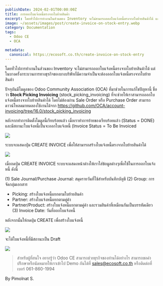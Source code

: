 ```yaml
---
publishDate: 2024-02-01T00:00:00Z
title: การออกใบแจ้งหนี้ตรงจากใบย้ายสินค้า 
excerpt: โดยทั่วไปการทำงานในส่วนของ Inventory จะไม่สามารถออกใบแจ้งหนี้ตรงจากใบย้ายสินค้าได้ แต่ในบางครั้งกระบวนการทางธุรกิจของบางบริษัทก็มีความจำเป็นจะต้องออกใบแจ้งหนี้ตรงจากใบย้ายสินค้า
image: ~/assets/images/post/create-invoice-on-stock-entry.webp
category: Documentation
tags:
  - Odoo CE
  - OCA

metadata:
  canonical: https://ecosoft.co.th/create-invoice-on-stock-entry
---
```


โดยทั่วไปการทำงานในส่วนของ Inventory จะไม่สามารถออกใบแจ้งหนี้ตรงจากใบย้ายสินค้าได้ แต่ในบางครั้งกระบวนการทางธุรกิจของบางบริษัทก็มีความจำเป็นจะต้องออกใบแจ้งหนี้ตรงจากใบย้ายสินค้า

ปัจจุบันมีโมดูลของ Odoo Community Association (OCA) ที่มาช่วยในการแก้ไขปัญหานี้ ชื่อว่า **Stock Picking Invoicing** (stock_picking_invoicing) ที่จะช่วยให้เราสามารถออกใบแจ้งหนี้ตรงจากใบย้ายสินค้าได้ โดยไม่ต้องผ่าน Sale Order หรือ Purchase Order สามารถดาวน์โหลดมาทดลองใช้งานได้จาก https://github.com/OCA/account-invoicing/tree/16.0/stock_picking_invoicing

หลังจากทำการติดตั้งโมดูลนี้เรียบร้อยแล้ว เมื่อเราทำการย้ายของเรียบร้อยแล้ว (Status = DONE) และมีสถานะใบแจ้งหนี้เป็นจะออกใบแจ้งหนี้ (Invoice Status = To Be Invoiced

![](~/assets/images/post/create-invoice-on-stock-entry_1.webp)

ระบบจะแสดงปุ่ม CREATE INVOICE เพื่อให้สามารถสร้างใบแจ้งหนี้ตรงจากใบย้ายสินค้าได้

![](~/assets/images/post/create-invoice-on-stock-entry_2.webp)

เมื่อกดปุ่ม CREATE INVOICE ระบบจะแสดงหน้าต่างให้เราใส่ข้อมูลต่างๆเพื่อใช้ในการออกใบแจ้งหนี้ ดังนี้

(1) Sale Journal/Purchase Journal: สมุดรายวันที่ใช้สำหรับบันทึกบัญชี
(2) Group: การจัดกลุ่มเอกสาร
  - Picking: สร้างใบแจ้งหนี้แยกตามใบย้ายสินค้า
  - Partner: สร้างใบแจ้งหนี้แยกตามคู่ค้า
  - Partner/Product: สร้างใบแจ้งหนี้แยกตามคู่ค้า และรวมสินค้าที่เหมือนกันเป็นบรรทัดเดียว
(3) Invoice Date: วันที่ออกใบแจ้งหนี้

หลังจากนั้นให้กดปุ่ม CREATE เพื่อสร้างใบแจ้งหนี้

![](~/assets/images/post/create-invoice-on-stock-entry_3.webp)

จะได้ใบแจ้งหนี้ที่มีสถานะเป็น Draft


![](~/assets/images/post/create-invoice-on-stock-entry_4.webp)


> สำหรับผู้ที่สนใจ อยากรู้ว่า Odoo CE สามารถช่วยธุรกิจของท่านได้อย่างไร สามารถขอคำปรึกษาหรือนัดหมายให้เราเข้าไป Demo กันได้ที่ sales@ecosoft.co.th หรือติดต่อที่เบอร์ 061-860-1994

By Pimolnat S.
